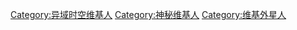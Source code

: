 [[Category:异域时空维基人|Category:异域时空维基人]]
[[Category:神秘维基人|Category:神秘维基人]]
[[Category:维基外星人|Category:维基外星人]]